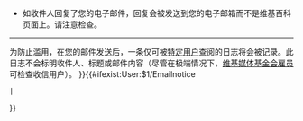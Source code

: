 {{Ivmbox
|border=steelblue
|extracss=font-size: 90%;
|1=[[File:Mail-send-receive.svg|right]]
您可以使用下面的表单给这位维基百科用户发送一封电子邮件。您在[[Special:Preferences|{{int:mypreferences}}]]中输入的电子邮件地址'''将会'''在邮件的“发件人”栏中显示，以便于收件人回复。如果您不希望自己的电子邮件地址被透漏给收件人，请不要发送此邮件，您亦可在该用户的对话页上与其交流。

; 请牢记：
* 除非您要发送的内容包含机密信息，否则一般来说在用户对话页上留言是较好的选择。
* 用户可能会为维基百科开设一专门的邮件地址，并可能不会经常查看。在等待回复时请耐心。
* 您可在该用户的对话页上留言表明您已向他发送电子邮件<!--，如可使用{{tl|You've got mail}}模板-->。
* 如果您要谈论某一条目，请务必包含完整页面标题或链接。
* 邮件将会以纯文字发出，维基标记（如<tt><nowiki>[[链接|链接]]</nowiki></tt>）和HTML代码均不会工作。
* {{!xt|1=您的电子邮件地址'''将会'''被透漏给收件人。}}
* 如收件人回复了您的电子邮件，回复会被发送到您的电子邮箱而不是维基百科页面上。请注意检查。
<hr />
为防止滥用，在您的邮件发送后，一条仅可被[[WP:用户查核|特定用户]]查阅的日志将会被记录。此日志不会标明收件人、标题或邮件内容（尽管在极端情况下，[[m:System_administrators|维基媒体基金会雇员]]可检查收信用户）。
}}{{#ifexist:User:$1/Emailnotice
 |{{User:$1/Emailnotice}}
}}